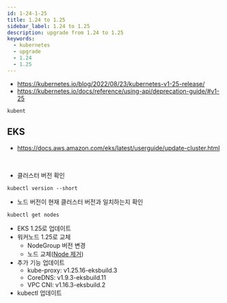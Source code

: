 ```yaml
---
id: 1-24-1-25
title: 1.24 to 1.25
sidebar_label: 1.24 to 1.25
description: upgrade from 1.24 to 1.25
keywords:
  - kubernetes
  - upgrade
  - 1.24
  - 1.25
---
```


- https://kubernetes.io/blog/2022/08/23/kubernetes-v1-25-release/
- https://kubernetes.io/docs/reference/using-api/deprecation-guide/#v1-25

```shell
kubent
```

## EKS

- https://docs.aws.amazon.com/eks/latest/userguide/update-cluster.html

<br />

- 클러스터 버전 확인

```shell
kubectl version --short
```

- 노드 버전이 현재 클러스터 버전과 일치하는지 확인

```shell
kubectl get nodes
```

- EKS 1.25로 업데이트
- 워커노드 1.25로 교체
  - NodeGroup 버전 변경
  - 노드 교체([Node 제거](/docs/mlops/mlops/kubernetes/administer-cluster/drain-node))
- 추가 기능 업데이트
  - kube-proxy: v1.25.16-eksbuild.3
  - CoreDNS: v1.9.3-eksbuild.11
  - VPC CNI: v1.16.3-eksbuild.2
- kubectl 업데이트
